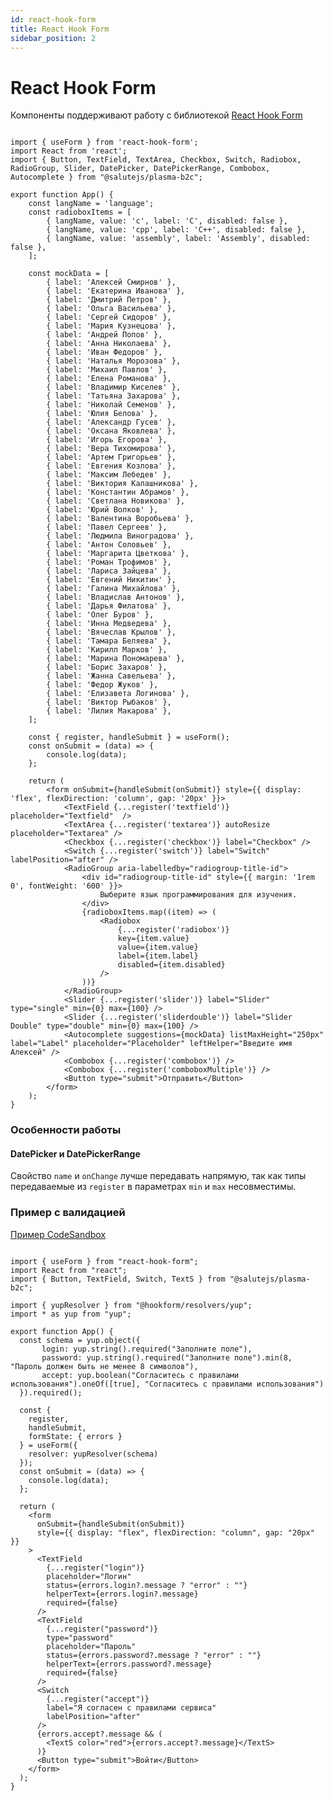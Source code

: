 ```yaml
---
id: react-hook-form
title: React Hook Form
sidebar_position: 2
---
```


# React Hook Form

Компоненты поддерживают работу с библиотекой [React Hook Form](https://react-hook-form.com/)



```tsx live

import { useForm } from 'react-hook-form';
import React from 'react';
import { Button, TextField, TextArea, Checkbox, Switch, Radiobox, RadioGroup, Slider, DatePicker, DatePickerRange, Combobox, Autocomplete } from "@salutejs/plasma-b2c";

export function App() {
    const langName = 'language';
    const radioboxItems = [
        { langName, value: 'c', label: 'C', disabled: false },
        { langName, value: 'cpp', label: 'C++', disabled: false },
        { langName, value: 'assembly', label: 'Assembly', disabled: false },
    ];

    const mockData = [
        { label: 'Алексей Смирнов' },
        { label: 'Екатерина Иванова' },
        { label: 'Дмитрий Петров' },
        { label: 'Ольга Васильева' },
        { label: 'Сергей Сидоров' },
        { label: 'Мария Кузнецова' },
        { label: 'Андрей Попов' },
        { label: 'Анна Николаева' },
        { label: 'Иван Федоров' },
        { label: 'Наталья Морозова' },
        { label: 'Михаил Павлов' },
        { label: 'Елена Романова' },
        { label: 'Владимир Киселев' },
        { label: 'Татьяна Захарова' },
        { label: 'Николай Семенов' },
        { label: 'Юлия Белова' },
        { label: 'Александр Гусев' },
        { label: 'Оксана Яковлева' },
        { label: 'Игорь Егорова' },
        { label: 'Вера Тихомирова' },
        { label: 'Артем Григорьев' },
        { label: 'Евгения Козлова' },
        { label: 'Максим Лебедев' },
        { label: 'Виктория Калашникова' },
        { label: 'Константин Абрамов' },
        { label: 'Светлана Новикова' },
        { label: 'Юрий Волков' },
        { label: 'Валентина Воробьева' },
        { label: 'Павел Сергеев' },
        { label: 'Людмила Виноградова' },
        { label: 'Антон Соловьев' },
        { label: 'Маргарита Цветкова' },
        { label: 'Роман Трофимов' },
        { label: 'Лариса Зайцева' },
        { label: 'Евгений Никитин' },
        { label: 'Галина Михайлова' },
        { label: 'Владислав Антонов' },
        { label: 'Дарья Филатова' },
        { label: 'Олег Буров' },
        { label: 'Инна Медведева' },
        { label: 'Вячеслав Крылов' },
        { label: 'Тамара Беляева' },
        { label: 'Кирилл Марков' },
        { label: 'Марина Пономарева' },
        { label: 'Борис Захаров' },
        { label: 'Жанна Савельева' },
        { label: 'Федор Жуков' },
        { label: 'Елизавета Логинова' },
        { label: 'Виктор Рыбаков' },
        { label: 'Лилия Макарова' },
    ];

    const { register, handleSubmit } = useForm();
    const onSubmit = (data) => {
        console.log(data);
    };

    return (
        <form onSubmit={handleSubmit(onSubmit)} style={{ display: 'flex', flexDirection: 'column', gap: '20px' }}>
            <TextField {...register('textfield')} placeholder="Textfield"  />
            <TextArea {...register('textarea')} autoResize placeholder="Textarea" />
            <Checkbox {...register('checkbox')} label="Checkbox" />
            <Switch {...register('switch')} label="Switch" labelPosition="after" />
            <RadioGroup aria-labelledby="radiogroup-title-id">
                <div id="radiogroup-title-id" style={{ margin: '1rem 0', fontWeight: '600' }}>
                    Выберите язык программирования для изучения.
                </div>
                {radioboxItems.map((item) => (
                    <Radiobox
                        {...register('radiobox')}
                        key={item.value}
                        value={item.value}
                        label={item.label}
                        disabled={item.disabled}
                    />
                ))}
            </RadioGroup>
            <Slider {...register('slider')} label="Slider" type="single" min={0} max={100} />
            <Slider {...register('sliderdouble')} label="Slider Double" type="double" min={0} max={100} />
            <Autocomplete suggestions={mockData} listMaxHeight="250px" label="Label" placeholder="Placeholder" leftHelper="Введите имя Алексей" />
            <Combobox {...register('combobox')} />
            <Combobox {...register('comboboxMultiple')} />
            <Button type="submit">Отправить</Button>
        </form>
    );
}

```

### Особенности работы 

#### DatePicker и DatePickerRange

Свойство `name` и `onChange` лучше передавать напрямую, так как типы передаваемые из `register` в параметрах `min` и `max` несовместимы.



### Пример с валидацией

[Пример CodeSandbox](https://codesandbox.io/p/sandbox/form-validation-qj7kp6)

```

import { useForm } from "react-hook-form";
import React from "react";
import { Button, TextField, Switch, TextS } from "@salutejs/plasma-b2c";

import { yupResolver } from "@hookform/resolvers/yup";
import * as yup from "yup";

export function App() {
  const schema = yup.object({
       login: yup.string().required("Заполните поле"),
       password: yup.string().required("Заполните поле").min(8, "Пароль должен быть не менее 8 символов"),
       accept: yup.boolean("Согласитесь с правилами использования").oneOf([true], "Согласитесь с правилами использования")
  }).required();

  const {
    register,
    handleSubmit,
    formState: { errors }
  } = useForm({
    resolver: yupResolver(schema)
  });
  const onSubmit = (data) => {
    console.log(data);
  };

  return (
    <form
      onSubmit={handleSubmit(onSubmit)}
      style={{ display: "flex", flexDirection: "column", gap: "20px" }}
    >
      <TextField
        {...register("login")}
        placeholder="Логин"
        status={errors.login?.message ? "error" : ""}
        helperText={errors.login?.message}
        required={false}
      />
      <TextField
        {...register("password")}
        type="password"
        placeholder="Пароль"
        status={errors.password?.message ? "error" : ""}
        helperText={errors.password?.message}
        required={false}
      />
      <Switch
        {...register("accept")}
        label="Я согласен с правилами сервиса"
        labelPosition="after"
      />
      {errors.accept?.message && (
        <TextS color="red">{errors.accept?.message}</TextS>
      )}
      <Button type="submit">Войти</Button>
    </form>
  );
}


```
